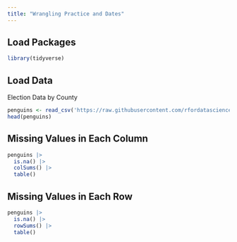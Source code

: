 ```yaml
---
title: "Wrangling Practice and Dates"
---
```


## Load Packages
```r
library(tidyverse)
```


## Load Data

Election Data by County
```r
penguins <- read_csv('https://raw.githubusercontent.com/rfordatascience/tidytuesday/master/data/2020/2020-07-28/penguins.csv')
head(penguins)
```


## Missing Values in Each Column
```r
penguins |> 
  is.na() |> 
  colSums() |> 
  table()
```

## Missing Values in Each Row
```r
penguins |> 
  is.na() |> 
  rowSums() |>
  table()
```
